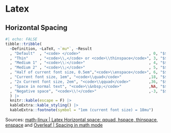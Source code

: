 # Latex 

## Horizontal Spacing


```r
#| echo: FALSE
tibble::tribble(
  ~Definition, ~LaTeX, ~`mu*`, ~Result
  , "Default"  , "<code> </code>"                              , 0, "$$f q$$"
  , "Thin"     , "<code>\\,</code> or <code>\\thinspace</code>", 3, "$$f \\, q$$"
  , "Medium 1" , "<code>\\:</code>"                            , 4, "$$f \\: q$$"
  , "Medium 2" , "<code>\\;</code>"                            , 5, "$$f \\; q$$"
  , "Half of current font size, 0.5em","<code>\\enspace</code>", 6, "$$f \\enspace q$$"
  , "Current font size, 1em", "<code>\\quad</code>"            ,18, "$$f \\quad q$$"
  , "2x Current font size, 2em", "<code>\\qquad</code>"        ,36, "$$f \\qquad q$$"
  , "Space in normal text", "<code>\\&nbsp;</code>"            ,NA, "$$f \\ q$$"
  , "Negative space", "<code>\\!</code>"                       ,-3, "$$f \\! q$$"
  ) |> 
  knitr::kable(escape = F) |> 
  kableExtra::kable_styling() |> 
  kableExtra::footnote(symbol = "1em (current font size) = 18mu")
```


<div class="source">
Sources: [math-linux | Latex Horizontal space: qquad, hspace, thinspace, enspace](https://math-linux.com/latex-26/faq/latex-faq/article/latex-horizontal-space-qquad-hspace-thinspace-enspace) and [Overleaf | Spacing in math mode](https://www.overleaf.com/learn/latex/Spacing_in_math_mode)
</div>
 

